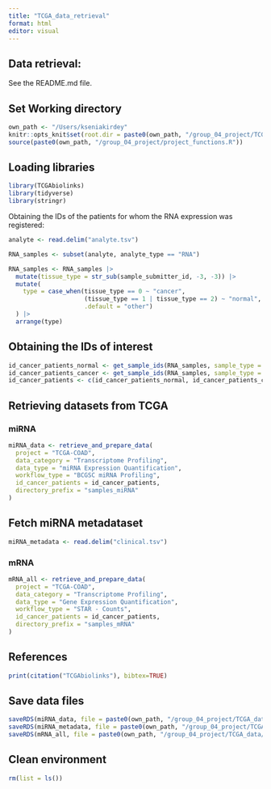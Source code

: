 ```yaml
---
title: "TCGA_data_retrieval"
format: html
editor: visual
---
```


## Data retrieval:

See the README.md file.

## Set Working directory

```r
own_path <- "/Users/kseniakirdey"
knitr::opts_knit$set(root.dir = paste0(own_path, "/group_04_project/TCGA_data/_raw/"))
source(paste0(own_path, "/group_04_project/project_functions.R"))
```

## Loading libraries

```r
library(TCGAbiolinks)
library(tidyverse)
library(stringr)
```

Obtaining the IDs of the patients for whom the RNA expression was registered:

```r
analyte <- read.delim("analyte.tsv")

RNA_samples <- subset(analyte, analyte_type == "RNA")

RNA_samples <- RNA_samples |>
  mutate(tissue_type = str_sub(sample_submitter_id, -3, -3)) |>
  mutate(
    type = case_when(tissue_type == 0 ~ "cancer",
                     (tissue_type == 1 | tissue_type == 2) ~ "normal",
                     .default = "other")
  ) |>
  arrange(type)
```

## Obtaining the IDs of interest

```r
id_cancer_patients_normal <- get_sample_ids(RNA_samples, sample_type = "normal", num_samples = 50)
id_cancer_patients_cancer <- get_sample_ids(RNA_samples, sample_type = "cancer", num_samples = 50)
id_cancer_patients <- c(id_cancer_patients_normal, id_cancer_patients_cancer)
```

## Retrieving datasets from TCGA

### miRNA

```r
miRNA_data <- retrieve_and_prepare_data(
  project = "TCGA-COAD",
  data_category = "Transcriptome Profiling",
  data_type = "miRNA Expression Quantification",
  workflow_type = "BCGSC miRNA Profiling",
  id_cancer_patients = id_cancer_patients,
  directory_prefix = "samples_miRNA"
)
```

## Fetch miRNA metadataset

```r
miRNA_metadata <- read.delim("clinical.tsv")
```

### mRNA

```r
mRNA_all <- retrieve_and_prepare_data(
  project = "TCGA-COAD",
  data_category = "Transcriptome Profiling",
  data_type = "Gene Expression Quantification",
  workflow_type = "STAR - Counts",
  id_cancer_patients = id_cancer_patients,
  directory_prefix = "samples_mRNA"
)
```

## References

```r
print(citation("TCGAbiolinks"), bibtex=TRUE)
```

## Save data files

```r
saveRDS(miRNA_data, file = paste0(own_path, "/group_04_project/TCGA_data/miRNA_data_load.RDS"))
saveRDS(miRNA_metadata, file = paste0(own_path, "/group_04_project/TCGA_data/miRNA_metadata_load.RDS"))
saveRDS(mRNA_all, file = paste0(own_path, "/group_04_project/TCGA_data/mRNA_all_load.RDS"))
```

## Clean environment

```r
rm(list = ls())
```
